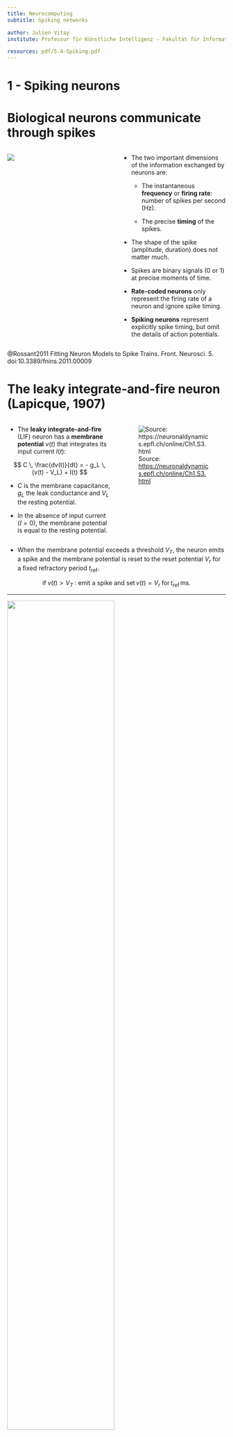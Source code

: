 ```yaml
---
title: Neurocomputing
subtitle: Spiking networks

author: Julien Vitay
institute: Professur für Künstliche Intelligenz - Fakultät für Informatik

resources: pdf/5.4-Spiking.pdf
---
```


# 1 - Spiking neurons

# Biological neurons communicate through spikes

::: {.columns}
::: {.column width=50%}


![](img/spiketrain.jpg)

:::
::: {.column width=50%}


* The two important dimensions of the information exchanged by neurons are:

    * The instantaneous **frequency** or **firing rate**: number of spikes per second (Hz).

    * The precise **timing** of the spikes.

* The shape of the spike (amplitude, duration) does not matter much.

* Spikes are binary signals (0 or 1) at precise moments of time.

* **Rate-coded neurons** only represent the firing rate of a neuron and ignore spike timing.

* **Spiking neurons** represent explicitly spike timing, but omit the details of action potentials.


:::
:::

::: footer
@Rossant2011 Fitting Neuron Models to Spike Trains. Front. Neurosci. 5. doi:10.3389/fnins.2011.00009
:::

# The leaky integrate-and-fire neuron (Lapicque, 1907)

::: {.columns}
::: {.column width=50%}


* The **leaky integrate-and-fire** (LIF) neuron has a **membrane potential** $v(t)$ that integrates its input current $I(t)$:

$$
    C \, \frac{dv(t)}{dt} = - g_L \, (v(t) - V_L) + I(t)
$$

* $C$ is the membrane capacitance, $g_L$ the leak conductance and $V_L$ the resting potential. 

* In the absence of input current ($I=0$), the membrane potential is equal to the resting potential.

:::
::: {.column width=50%}


![Source: <https://neuronaldynamics.epfl.ch/online/Ch1.S3.html>](img/lif-rc.png)


:::
:::


* When the membrane potential exceeds a threshold $V_T$, the neuron emits a spike and the membrane potential is reset to the reset potential $V_r$ for a fixed refractory period $t_\text{ref}$.

$$
    \text{if} \; v(t) > V_T \; \text{: emit a spike and set} \, v(t) = V_r \; \text{for} \, t_\text{ref} \, \text{ms.}
$$


---

![](img/LIF-threshold.png){width=70%}


# Different spiking neuron models are possible

* Izhikevich quadratic Integrate-and-fire.

$$
    \frac{dv(t)}{dt} = 0.04 \, v(t)^2 + 5 \, v(t) + 140 - u(t) + I(t) 
$$
$$
    \frac{du(t)}{dt} = a \, (b \, v(t) - u(t))
$$


![](img/LIF-Izhi-AdEx.png)

::: footer
@Izhikevich2003 Simple model of spiking neurons. IEEE transactions on neural networks 14:1569–72. doi:10.1109/TNN.2003.820440
:::

# Different spiking neuron models are possible


* Adaptive exponential IF (AdEx).

$$
    C \, \frac{dv(t)}{dt} = -g_L \ (v(t) - E_L) +  g_L \, \Delta_T \, \exp(\frac{v(t) - v_T}{\Delta_T})  + I(t) - w
$$
$$
    \tau_w \, \frac{dw}{dt} = a \, (v(t) - E_L) - w
$$


![](img/LIF-Izhi-AdEx.png)

::: footer
@Brette2005 Adaptive Exponential Integrate-and-Fire Model as an Effective Description of Neuronal Activity. Journal of Neurophysiology 94:3637–3642.
:::

# Realistic neuron models can reproduce a variety of dynamics

::: {.columns}
::: {.column width=65%}

![](img/adex.png)

:::
::: {.column width=35%}

* Biological neurons do not all respond the same to an input current.

    * Some fire regularly.

    * Some slow down with time.

    * Some emit bursts of spikes.

* Modern spiking neuron models allow to recreate these dynamics by changing a few parameters.


:::
:::



# Synaptic transmission

* Spiking neurons communicate by **increasing the conductance** $g_e$ of the postsynaptic neuron:

$$
    C \, \frac{dv(t)}{dt} = - g_L \, (v(t) - V_L) - g_e(t) \, (v(t) - V_E) + I(t)
$$

::: {.columns}
::: {.column width=50%}


![](img/LIF-synaptictransmission.png)

:::
::: {.column width=50%}


* Incoming spikes increase the conductance from a constant $w$ which represents the synaptic efficiency (or weight):

$$
    g_e(t) \leftarrow g_e(t) + w
$$

* If there is no spike, the conductance decays back to zero:

$$
    \tau_e \, \frac{d g_e(t)}{dt} + g_e(t) = 0
$$

* An incoming spike temporarily increases (or decreases if the weight $w$ is negative) the membrane potential of the post-synaptic neuron. 

:::
:::


# Synaptic transmission

::: {.columns}
::: {.column width=60%}

![](img/LIF-synaptictransmission2.png)

:::
::: {.column width=40%}

* When enough spikes arrive at the post-synaptic neuron close in time:

    * either one pre-synaptic fires very rapidly,

    * or many different pre-synaptic neurons fire in close proximity,

this can be enough to bring the post-synaptic membrane over the threshold, so that it it turns emits a spike.

* This is the basic principle of **synaptic transmission** in biological neurons.

    * Neurons emit spikes, which modify the membrane potential of other neurons, which in turn emit spikes, and so on.

:::
:::



# Populations of spiking neurons

* **Recurrent networks of spiking neurons** exhibit various dynamics.

::: {.columns}
::: {.column width=50%}


* They can fire randomly, or tend to fire synchronously, depending on their inputs and the strength of the connections.

* **Liquid State Machines** are the spiking equivalent of echo-state networks.

![Source: <https://www.pnas.org/content/110/47/19113>](img/vibrissal-cortex-rat.jpg)

:::
::: {.column width=50%}


![](img/ratecoded-izhikevich.png)

:::
:::


# Hebbian learning

* **Hebbian learning** postulates that synapses strengthen based on the **correlation** between the activity of the pre- and post-synaptic neurons:

When an axon of cell A is near enough to excite a cell B and repeatedly or persistently takes part in firing it, some growth process or metabolic change takes place in one or both cells such that A’s efficiency, as one of the cells firing B, is increased. **Donald Hebb**, 1949


![Source: <https://slideplayer.com/slide/11511675/>](img/hebb.png)


# STDP: Spike-timing dependent plasticity

* Synaptic efficiencies actually evolve depending on the the **causation** between the neuron's firing patterns:

    * If the pre-synaptic neuron fires **before** the post-synaptic one, the weight is increased (**long-term potentiation**). Pre causes Post to fire.

    * If it fires **after**, the weight is decreased (**long-term depression**). Pre does not cause Post to fire.

![](img/stdp.jpg){width=70%}

::: footer
@Bi2001 Synaptic modification of correlated activity: Hebb's postulate revisited. Ann. Rev. Neurosci., 24:139-166.
:::

# STDP: Spike-timing dependent plasticity

::: {.columns}
::: {.column width=50%}


* The STDP (spike-timing dependent plasticity) plasticity rule describes how the weight of a synapse evolves when the pre-synaptic neuron fires at $t_\text{pre}$ and the post-synaptic one fires at $t_\text{post}$.

$$ \Delta w = \begin{cases} A^+ \, \exp - \frac{t_\text{pre} - t_\text{post}}{\tau^+} \; \text{if} \; t_\text{post} > t_\text{pre}\\  A^- \, \exp - \frac{t_\text{pre} - t_\text{post}}{\tau^-} \; \text{if} \; t_\text{pre} > t_\text{post}\\ \end{cases}$$

* STDP can be implemented online using traces.

* More complex variants of STDP (triplet STDP) exist, but this is the main model of synaptic plasticity in spiking networks.

:::
::: {.column width=50%}


![](img/stdp2.png)

:::
:::


::: footer
@Bi2001 Synaptic modification of correlated activity: Hebb's postulate revisited. Ann. Rev. Neurosci., 24:139-166.
:::

# 2 - Deep convolutional spiking networks

![](img/paper-masquelier.png){width=70%}

::: footer
@Kheradpisheh2018 STDP-based spiking deep convolutional neural networks for object recognition. Neural Networks 99, 56–67. 
:::

# Deep convolutional spiking networks

![](img/masquelier-architecture.png)

* A lot of work has lately focused on deep spiking networks, either using a modified version of backpropagation or using STDP.

* The Masquelier lab has proposed a deep spiking convolutional network learning to extract features using STDP (**unsupervised learning**).

* A simple classifier (SVM) then learns to predict classes.

::: footer
@Kheradpisheh2018 STDP-based spiking deep convolutional neural networks for object recognition. Neural Networks 99, 56–67. 
:::


# Deep convolutional spiking networks


* The image is first transformed into a spiking population using **difference-of-Gaussian** (DoG) filters.

* **On-center** neurons fire when a bright area at the corresponding location is surrounded by a darker area. 

* **Off-center** cells do the opposite.


![](img/DoG.png){width=70%}

::: footer
@Kheradpisheh2018 STDP-based spiking deep convolutional neural networks for object recognition. Neural Networks 99, 56–67. 
:::



# Deep convolutional spiking networks

![](img/masquelier-architecture.png){width=80%}

* The convolutional and pooling layers work just as in regular CNNs (shared weights), except the neuron are **integrate-and-fire** (IF).

* There is additionally a **temporal coding scheme**, where the first neuron to emit a spike at a particular location (i.e. over all feature maps) **inhibits** all the others.

* This ensures selectivity of the features through **sparse coding**: only one feature can be detected at a given location.

* STDP allows to learn **causation** between the features and to extract increasingly complex features.

::: footer
@Kheradpisheh2018 STDP-based spiking deep convolutional neural networks for object recognition. Neural Networks 99, 56–67. 
:::


# Deep convolutional spiking networks

![](img/masquelier2.png){width=80%}

# Deep convolutional spiking networks


{{< video https://youtu.be/u32Xnz2hDkE width="800" aspect-ratio="16x9" >}}

::: footer
<https://www.youtube.com/watch?v=u32Xnz2hDkE>
:::

# Deep convolutional spiking networks


* The network is trained **unsupervisedly** on various datasets and obtains accuracies close to the state of the art:

    * Caltech face/motorbike dataset.
    * ETH-80
    * MNIST

![](img/masquelier3.png){width=80%}


::: footer
@Kheradpisheh2018 STDP-based spiking deep convolutional neural networks for object recognition. Neural Networks 99, 56–67. 
:::

# Deep convolutional spiking networks

* The performance on MNIST is in line with classical 3-layered CNNs, but without backpropagation!

![](img/masquelier4.png)


::: footer
@Kheradpisheh2018 STDP-based spiking deep convolutional neural networks for object recognition. Neural Networks 99, 56–67. 
:::

# 3 - Neuromorphic computing


# Event-based cameras


{{< video https://youtu.be/kPCZESVfHoQ width="800" aspect-ratio="16x9" >}}


::: footer
<https://www.youtube.com/watch?v=kPCZESVfHoQ>
:::

# Event-based cameras


{{< video https://youtu.be/IdYrC4cUO0I width="800" aspect-ratio="16x9" >}}


::: footer
<https://www.youtube.com/watch?v=IdYrC4cUO0I>
:::


# Event-based cameras

{{< video https://youtu.be/eomALySSGVU width="800" aspect-ratio="16x9" >}}

::: footer
<https://www.youtube.com/watch?v=eomALySSGVU>
:::

# Neuromorphic computing

![Source: <https://www.researchgate.net/publication/280600732_A_Computational_Model_of_Innate_Directional_Selectivity_Refined_by_Visual_Experience>](img/eventbased-spike.jpg)

* Event-based cameras are inspired from the retina (**neuromorphic**) and emit spikes corresponding to luminosity changes.

* Classical computers cannot cope with the high fps of event-based cameras.

* Spiking neural networks can be used to process the events (classification, control, etc). But do we have the hardware for that?


# Intel Loihi

![](img/lohihi-overview.png)

::: footer
<https://en.wikichip.org/wiki/intel/loihi>
:::

# Intel Loihi

* Loihi implements 128 neuromorphic cores, each containing 1,024 primitive spiking neural units grouped into tree-like structures in order to simplify the implementation. 

![](img/loihi_core.png)

::: footer
<https://en.wikichip.org/wiki/intel/loihi>
:::

# Intel Loihi

<!--![](img/loihi_core2.png){width=80%}-->

::: {.columns}
::: {.column width=40%}

![](img/loihi_spikes.gif)

:::
::: {.column width=60%}

* Each neuromorphic core transits spikes to the other cores.

* Fortunately, the firing rates are usually low (10 Hz), what limits the communication costs inside the chip.

* Synapses are **learnable** with STDP mechanisms (memristors), although offline. 

![](img/loihi-algos.png)

:::
:::


::: footer
<https://en.wikichip.org/wiki/intel/loihi>
:::

# Neuromorphic computing

::: {.columns}
::: {.column width=45%}

* Intel Loihi consumes 1/1000th of the energy needed by a modern GPU.

* Alternatives to Intel Loihi are:

    * IBM TrueNorth

    * Spinnaker (University of Manchester).

    * Brainchip

* The number of simulated neurons and synapses is still very far away from the human brain, but getting closer!

:::
::: {.column width=55%}

![](img/loihi-comp.png)

::: footer
<https://fuse.wikichip.org/news/2519/intel-labs-builds-a-neuromorphic-system-with-64-to-768-loihi-chips-8-million-to-100-million-neurons/>
:::


:::
:::



# References